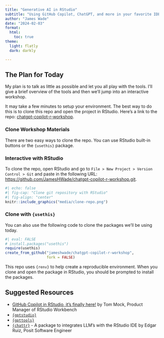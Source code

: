 ```yaml
---
title: "Generative AI in RStudio"
subtitle: "Using GitHub Copilot, ChatGPT, and more in your favorite IDE"
author: "James Wade"
date: "2024-02-03"
format:
  html:
    toc: true
theme: 
  light: flatly
  dark: darkly

---
```


## The Plan for Today

My plan is to talk as little as possible and let you all play with the tools. I'll give a brief overview of the tools and then we'll jump into an interactive workshop.

It may take a few minutes to setup your environment. The best way to do this is to clone this repo and open the project in RStudio. Here's a link to the repo: [chatgpt-copilot-r-workshop](https://github.com/jameshwade/chatgpt-copilot-r-workshop).

### Clone Workshop Materials

There are two easy ways to clone the repo. You can use RStudio built-in buttons or the `{usethis}` package.

::: {.panel-tabset}

### Interactive with RStudio

To clone the repo, open RStudio and go to `File > New Project > Version Control > Git` and paste in the following URL: <https://github.com/JamesHWade/chatgpt-copilot-r-workshop.git>.

```r
#| echo: false
#| fig-cap: "Clone git repository with RStudio"
#| fig-align: "center"
knitr::include_graphics("media/clone-repo.png")
```

### Clone with `{usethis}`

You can also use the following code to clone the packages we'll be using today.

```r
#| eval: FALSE
# install.packages("usethis")
require(usethis)
create_from_github("jameshwade/chatgpt-copilot-r-workshop",
                   fork = FALSE)
```

:::

This repo uses `{renv}` to help create a reproducible environment. When you clone and open the package in RStudio, you should be prompted to install the packages.


## Suggested Resources

- [GitHub Copilot in RStudio, it's finally here!]("https://pos.it/rstudio-copilot)  by Tom Mock, Product Manager of RStudio Workbench
- [`{gptstudio}`](https://michelnivard.github.io/gptstudio/)
- [`{gpttools}`](https://jameshwade.github.io/gpttools/)
- [`{chattr}`](https://github.com/mlverse/chattr) - A package to integrates LLM's with the RStudio IDE by Edgar Ruiz, Posit Software Engineer

